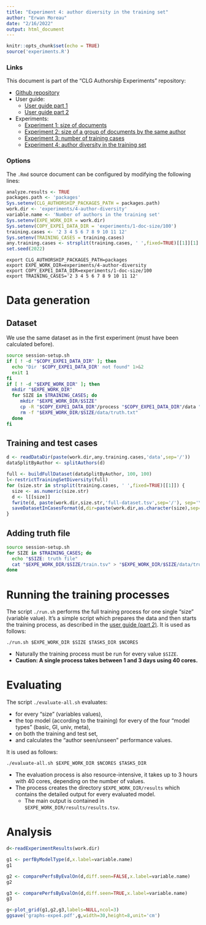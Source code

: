 ```yaml
---
title: "Experiment 4: author diversity in the training set"
author: "Erwan Moreau"
date: "2/16/2022"
output: html_document
---
```


```r
knitr::opts_chunk$set(echo = TRUE)
source('experiments.R')
```

### Links

This document is part of the "CLG Authorship Experiments" repository:

- [Github repository](https://github.com/erwanm/clg-authorship-experiments)
- User guide:
    - [User guide part 1](user-guide-part1.html)
    - [User guide part 2](user-guide-part2.html)
- Experiments:
    - [Experiment 1: size of documents](expe1.html)
    - [Experiment 2: size of a group of documents by the same author](expe2.html)
    - [Experiment 3: number of training cases](expe3.html)
    - [Experiment 4: author diversity in the training set](expe4.html)
    
    

### Options

The `.Rmd` source document can be configured by modifying the following lines:

```r
analyze.results <- TRUE
packages.path <- 'packages'
Sys.setenv(CLG_AUTHORSHIP_PACKAGES_PATH = packages.path)
work.dir <- 'experiments/4-author-diversity'
variable.name <- 'Number of authors in the training set'
Sys.setenv(EXPE_WORK_DIR = work.dir)
Sys.setenv(COPY_EXPE1_DATA_DIR = 'experiments/1-doc-size/100')
training.cases <- '2 3 4 5 6 7 8 9 10 11 12'
Sys.setenv(TRAINING_CASES = training.cases)
any.training.cases <- strsplit(training.cases, ' ',fixed=TRUE)[[1]][1]
set.seed(2022)
```

```
export CLG_AUTHORSHIP_PACKAGES_PATH=packages
export EXPE_WORK_DIR=experiments/4-author-diversity
export COPY_EXPE1_DATA_DIR=experiments/1-doc-size/100
export TRAINING_CASES='2 3 4 5 6 7 8 9 10 11 12'
```


# Data generation

## Dataset 

We use the same dataset as in the first experiment (must have been calculated before).

```bash
source session-setup.sh
if [ ! -d "$COPY_EXPE1_DATA_DIR" ]; then
  echo "Dir '$COPY_EXPE1_DATA_DIR' not found" 1>&2
  exit 1
fi
if [ ! -d "$EXPE_WORK_DIR" ]; then 
  mkdir "$EXPE_WORK_DIR"
  for SIZE in $TRAINING_CASES; do
     mkdir "$EXPE_WORK_DIR/$SIZE"
     cp -R "$COPY_EXPE1_DATA_DIR"/process "$COPY_EXPE1_DATA_DIR"/data "$COPY_EXPE1_DATA_DIR"/impostors "$EXPE_WORK_DIR/$SIZE"
     rm -f "$EXPE_WORK_DIR/$SIZE/data/truth.txt"
  done
fi
```


## Training and test cases

```r
d <- readDataDir(paste(work.dir,any.training.cases,'data',sep='/'))
dataSplitByAuthor <- splitAuthors(d)
```

```r
full <- buildFullDataset(dataSplitByAuthor, 100, 100)
l<-restrictTrainingSetDiversity(full)
for (size.str in strsplit(training.cases, ' ',fixed=TRUE)[[1]]) {
  size <- as.numeric(size.str)
  d <- l[[size]]
  fwrite(d, paste(work.dir,size.str,'full-dataset.tsv',sep='/'), sep='\t')
  saveDatasetInCasesFormat(d,dir=paste(work.dir,as.character(size),sep='/'))
}
```

## Adding truth file

```bash
source session-setup.sh
for SIZE in $TRAINING_CASES; do
  echo "$SIZE: truth file"
  cat "$EXPE_WORK_DIR/$SIZE/train.tsv" > "$EXPE_WORK_DIR/$SIZE/data/truth.txt"
done
```

# Running the training processes

The script `./run.sh` performs the full training process for one single "size" (variable value). It's a simple script which prepares the data and then starts the training process,  as described in the [user guide (part 2)](user-guide-part2.html). It is used as follows:

```
./run.sh $EXPE_WORK_DIR $SIZE $TASKS_DIR $NCORES
```

- Naturally the training process must be run for every value `$SIZE`. 
- **Caution: A single process takes between 1 and 3 days using 40 cores.**

# Evaluating

The script `./evaluate-all.sh` evaluates:

- for every "size" (variables values),
- the top model (according to the training) for every of the four "model types" (basic, GI, univ, meta),
- on both the training and test set,
- and calculates the "author seen/unseen" performance values.

It is used as follows:

```
./evaluate-all.sh $EXPE_WORK_DIR $NCORES $TASKS_DIR
```

* The evaluation process is also resource-intensive, it takes up to 3 hours with 40 cores, depending on the number of values.
* The process creates the directory `$EXPE_WORK_DIR/results` which contains the detailed output for every evaluated model. 
    * The main output is contained in `$EXPE_WORK_DIR/results/results.tsv`.


# Analysis


```r
d<-readExperimentResults(work.dir)
```

```r
g1 <- perfByModelType(d,x.label=variable.name)
g1
```


```r
g2 <- comparePerfsByEvalOn(d,diff.seen=FALSE,x.label=variable.name)
g2
```

```r
g3 <- comparePerfsByEvalOn(d,diff.seen=TRUE,x.label=variable.name)
g3
```

```r
g<-plot_grid(g1,g2,g3,labels=NULL,ncol=3)
ggsave('graphs-expe4.pdf',g,width=30,height=8,unit='cm')
```



